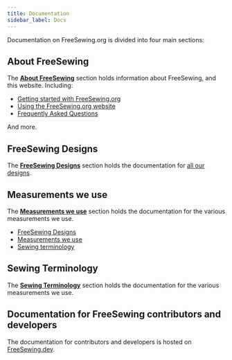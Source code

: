 ```yaml
---
title: Documentation
sidebar_label: Docs
---
```


Documentation on FreeSewing.org is divided into four main sections:

## About FreeSewing

The [**About FreeSewing**](/docs/about/) section holds information about
FreeSewing, and this website. Including:

- [Getting started with FreeSewing.org](/docs/about/guide/)
- [Using the FreeSewing.org website](/docs/about/site/)
- [Frequently Asked Questions](/docs/about/faq/)

And more.

## FreeSewing Designs

The [**FreeSewing Designs**](/docs/designs/) section holds the documentation
for [all our designs](/designs/).

## Measurements we use

The [**Measurements we use**](/docs/measurements/) section holds the
documentation for the various measurements we use.

- [FreeSewing Designs](/docs/designs/)
- [Measurements we use](/docs/measurements/)
- [Sewing terminology](/docs/sewing/)

## Sewing Terminology

The [**Sewing Terminology**](/docs/sewing/) section holds the
documentation for the various measurements we use.

## Documentation for FreeSewing contributors and developers

The documentation for contributors and developers is hosted on
[FreeSewing.dev](https://freesewing.dev/).
